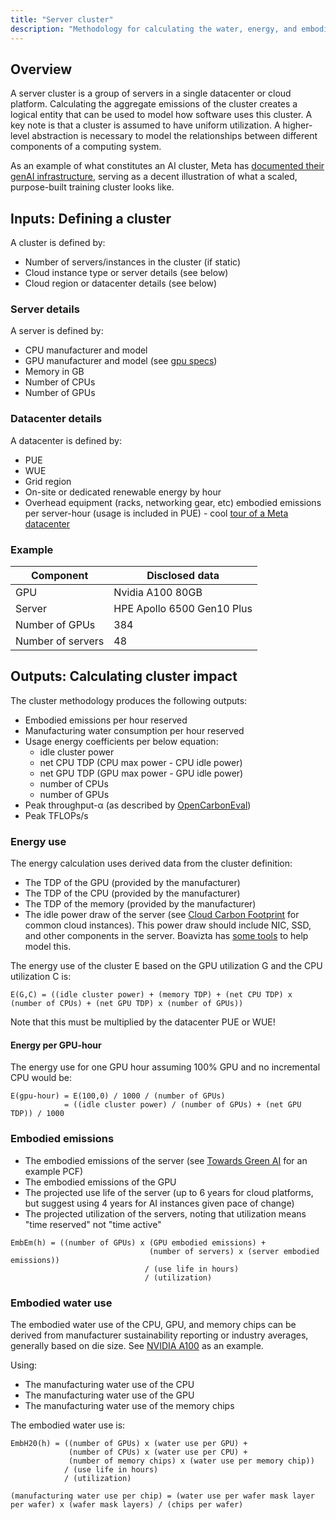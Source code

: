 ```yaml
---
title: "Server cluster"
description: "Methodology for calculating the water, energy, and embodied emissions of a server cluster based on time"
---
```


## Overview

A server cluster is a group of servers in a single datacenter or cloud platform. Calculating the aggregate emissions of the cluster creates a logical entity that can be used to model how software uses this cluster. A key note is that a cluster is assumed to have uniform utilization. A higher-level abstraction is necessary to model the relationships between different components of a computing system.

As an example of what constitutes an AI cluster, Meta has [documented their genAI infrastructure](https://engineering.fb.com/2024/03/12/data-center-engineering/building-metas-genai-infrastructure/), serving as a decent illustration of what a scaled, purpose-built training cluster looks like.

## Inputs: Defining a cluster

A cluster is defined by:
- Number of servers/instances in the cluster (if static)
- Cloud instance type or server details (see below)
- Cloud region or datacenter details (see below)

### Server details
A server is defined by:
- CPU manufacturer and model
- GPU manufacturer and model (see [gpu specs](https://github.com/mlco2/impact/blob/master/data/gpus.csv))
- Memory in GB
- Number of CPUs
- Number of GPUs

### Datacenter details
A datacenter is defined by:
- PUE
- WUE
- Grid region
- On-site or dedicated renewable energy by hour
- Overhead equipment (racks, networking gear, etc) embodied emissions per server-hour (usage is included in PUE) - cool [tour of a Meta datacenter](https://metainfrahardware.com/#/web/1)

### Example

| Component | Disclosed data |
| --------- | -------------- |
| GPU | Nvidia A100 80GB |
| Server | HPE Apollo 6500 Gen10 Plus |
| Number of GPUs | 384 |
| Number of servers | 48 |

## Outputs: Calculating cluster impact

The cluster methodology produces the following outputs:
- Embodied emissions per hour reserved
- Manufacturing water consumption per hour reserved
- Usage energy coefficients per below equation:
  - idle cluster power
  - net CPU TDP (CPU max power - CPU idle power)
  - net GPU TDP (GPU max power - GPU idle power)
  - number of CPUs
  - number of GPUs
- Peak throughput-α (as described by [OpenCarbonEval](https://arxiv.org/pdf/2405.12843))
- Peak TFLOPs/s

### Energy use

The energy calculation uses derived data from the cluster definition:
- The TDP of the GPU (provided by the manufacturer)
- The TDP of the CPU (provided by the manufacturer)
- The TDP of the memory (provided by the manufacturer)
- The idle power draw of the server (see [Cloud Carbon Footprint](https://www.cloudcarbonfootprint.org) for common cloud instances). This power draw should include NIC, SSD, and other components in the server. Boavizta has [some tools](https://www.google.com/url?q=https://doc.api.boavizta.org/Explanations/devices/server/&sa=D&source=docs&ust=1724184341034574&usg=AOvVaw10-gZiQ2k2VAyugfFulyqp) to help model this.

The energy use of the cluster E based on the GPU utilization G and the CPU utilization C is:
```
E(G,C) = ((idle cluster power) + (memory TDP) + (net CPU TDP) x (number of CPUs) + (net GPU TDP) x (number of GPUs))
```

Note that this must be multiplied by the datacenter PUE or WUE!


#### Energy per GPU-hour
The energy use for one GPU hour assuming 100% GPU and no incremental CPU would be:
```
E(gpu-hour) = E(100,0) / 1000 / (number of GPUs)
            = ((idle cluster power) / (number of GPUs) + (net GPU TDP)) / 1000
```

### Embodied emissions

- The embodied emissions of the server (see [Towards Green AI](https://arxiv.org/pdf/2407.10237) for an example PCF)
- The embodied emissions of the GPU
- The projected use life of the server (up to 6 years for cloud platforms, but suggest using 4 years for AI instances given pace of change)
- The projected utilization of the servers, noting that utilization means "time reserved" not "time active"

```
EmbEm(h) = ((number of GPUs) x (GPU embodied emissions) +
                               (number of servers) x (server embodied emissions))
                              / (use life in hours)
                              / (utilization)
```

### Embodied water use

The embodied water use of the CPU, GPU, and memory chips can be derived from manufacturer sustainability reporting or industry averages, generally based on die size. See [NVIDIA A100](/nvidia_a100#water_use) as an example.

Using:
- The manufacturing water use of the CPU
- The manufacturing water use of the GPU
- The manufacturing water use of the memory chips

The embodied water use is:
```
EmbH20(h) = ((number of GPUs) x (water use per GPU) +
             (number of CPUs) x (water use per CPU) +
             (number of memory chips) x (water use per memory chip))
            / (use life in hours)
            / (utilization)

(manufacturing water use per chip) = (water use per wafer mask layer per wafer) x (wafer mask layers) / (chips per wafer)

```
